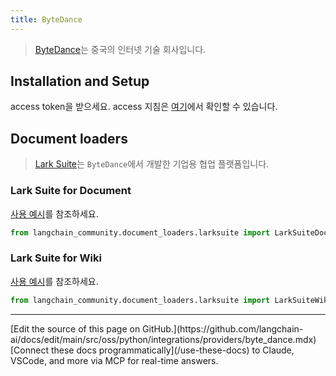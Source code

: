 ```yaml
---
title: ByteDance
---
```


>[ByteDance](https://bytedance.com/)는 중국의 인터넷 기술 회사입니다.

## Installation and Setup

access token을 받으세요.
access 지침은 [여기](https://open.larksuite.com/document)에서 확인할 수 있습니다.


## Document loaders

>[Lark Suite](https://www.larksuite.com/)는 `ByteDance`에서 개발한 기업용 협업 플랫폼입니다.

### Lark Suite for Document

[사용 예시](/oss/python/integrations/document_loaders/larksuite/#load-from-document)를 참조하세요.

```python
from langchain_community.document_loaders.larksuite import LarkSuiteDocLoader
```

### Lark Suite for Wiki

[사용 예시](/oss/python/integrations/document_loaders/larksuite/#load-from-wiki)를 참조하세요.

```python
from langchain_community.document_loaders.larksuite import LarkSuiteWikiLoader
```

---

<Callout icon="pen-to-square" iconType="regular">
    [Edit the source of this page on GitHub.](https://github.com/langchain-ai/docs/edit/main/src/oss/python/integrations/providers/byte_dance.mdx)
</Callout>
<Tip icon="terminal" iconType="regular">
    [Connect these docs programmatically](/use-these-docs) to Claude, VSCode, and more via MCP for    real-time answers.
</Tip>
